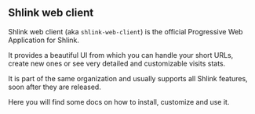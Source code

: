 
## Shlink web client

Shlink web client (aka `shlink-web-client`) is the official Progressive Web Application for Shlink.

It provides a beautiful UI from which you can handle your short URLs, create new ones or see very detailed and customizable visits stats.

It is part of the same organization and usually supports all Shlink features, soon after they are released.

<ShlinkWebClientVideo />

Here you will find some docs on how to install, customize and use it.

<DocsTableOfContents parentLink="/documentation/shlink-web-client" />
